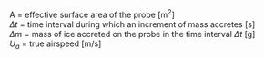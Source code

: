 
<p class=box>
A = \sindex[lis]{A=area}effective surface area of the probe [m$^{2}$]  
$\Delta t$ = time interval\sindex[lis]{Deltat@$\Delta t$=time interval}\sindex[lis]{t@$t$=time}
during which an increment of mass accretes [s]  
$\Delta m$ = mass\sindex[lis]{m@$m$=mass} of ice accreted on the
probe in the time interval $\Delta t$ [g]  
$U_{a}$ = true airspeed [m/s]  
</p><p class=box2>
\begin{equation}
\mathrm{\{SCLWC\}}=A\,U_{a}\frac{\Delta m}{\Delta t}
(\#eq:SCLWCbox)
\end{equation}
</p>  
